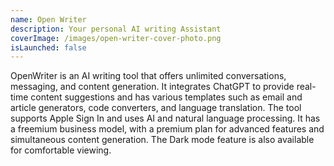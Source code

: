 ```yaml
---
name: Open Writer
description: Your personal AI writing Assistant
coverImage: /images/open-writer-cover-photo.png
isLaunched: false
---
```


OpenWriter is an AI writing tool that offers unlimited conversations, messaging, and content generation. It integrates ChatGPT to provide real-time content suggestions and has various templates such as email and article generators, code converters, and language translation. The tool supports Apple Sign In and uses AI and natural language processing. It has a freemium business model, with a premium plan for advanced features and simultaneous content generation. The Dark mode feature is also available for comfortable viewing.
